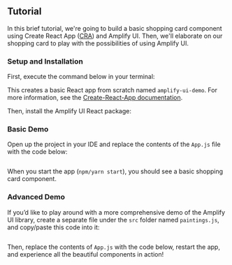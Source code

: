 
## Tutorial

In this brief tutorial, we're going to build a basic shopping card component using Create React App ([CRA](https://create-react-app.dev)) and Amplify UI. Then, we'll elaborate on our shopping card to play with the possibilities of using Amplify UI.

### Setup and Installation

First, execute the command below in your terminal:

<TerminalCommand command="npx create-react-app amplify-ui-demo && cd amplify-ui-demo" />

This creates a basic React app from scratch named `amplify-ui-demo`. For more information, see the [Create-React-App documentation](https://create-react-app.dev).

Then, install the Amplify UI React package:

<InstallScripts framework="react" />

### Basic Demo

Open up the project in your IDE and replace the contents of the `App.js` file with the code below:

<Example>
  <ExampleCode>
  
```tsx file=./examples/BasicExampleCode.tsx

```

  </ExampleCode>
  <BasicShoppingCard />
</Example>

When you start the app (`npm/yarn start`), you should see a basic shopping card component. 

### Advanced Demo

If you’d like to play around with a more comprehensive demo of the Amplify UI library, create a separate file under the `src` folder named `paintings.js`, and copy/paste this code into it:

  <ExampleCode>

```tsx file=./examples/paintings.ts

```

  </ExampleCode>

Then, replace the contents of `App.js` with the code below, restart the app, and experience all the beautiful components in action!

<Example>
  <ExampleCode>

```tsx file=./examples/AdvancedExampleCode.tsx

```

  </ExampleCode>
  <AdvancedShoppingCard />
</Example>
